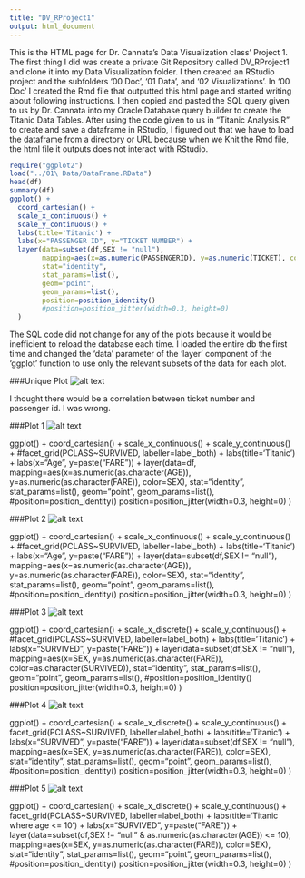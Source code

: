 ```yaml
---
title: "DV_RProject1"
output: html_document
---
```

 This is the HTML page for Dr. Cannata's Data Visualization class' Project 1.  The first thing I did was create a private Git Repository called DV_RProject1 and clone it into my Data Visualization folder.  I then created an RStudio project and the subfolders '00 Doc', '01 Data', and '02 Visualizations'.  In '00 Doc' I created the Rmd file that outputted this html page and started writing about following instructions.  I then copied and pasted the SQL query given to us by Dr. Cannata into my Oracle Database query builder to create the Titanic Data Tables. After using the code given to us in "Titanic Analysis.R" to create and save a dataframe in RStudio, I figured out that we have to load the dataframe from a directory or URL because when we Knit the Rmd file, the html file it outputs does not interact with RStudio.



```r
require("ggplot2")
load("../01\ Data/DataFrame.RData")
head(df)
summary(df)
ggplot() + 
  coord_cartesian() + 
  scale_x_continuous() +
  scale_y_continuous() +
  labs(title='Titanic') +
  labs(x="PASSENGER ID", y="TICKET NUMBER") +
  layer(data=subset(df,SEX != "null"), 
        mapping=aes(x=as.numeric(PASSENGERID), y=as.numeric(TICKET), color=SEX), 
        stat="identity", 
        stat_params=list(), 
        geom="point",
        geom_params=list(), 
        position=position_identity()
        #position=position_jitter(width=0.3, height=0)
  ) 

```
The SQL code did not change for any of the plots because it would be inefficient to reload the database each time.  I loaded the entire db the first time and changed the 'data' parameter of the 'layer' component of the 'ggplot' function to use only the relevant subsets of the data for each plot.

###Unique Plot
![alt text](../02\ Visualizations/Plot0.png)




I thought there would be a correlation between ticket number and passenger id.  I was wrong.

###Plot 1
![alt text](../02\ Visualizations/Plot1.png)

ggplot() + 
  coord_cartesian() + 
  scale_x_continuous() +
  scale_y_continuous() +
  #facet_grid(PCLASS~SURVIVED, labeller=label_both) +
  labs(title='Titanic') +
  labs(x="Age", y=paste("FARE")) +
  layer(data=df, 
        mapping=aes(x=as.numeric(as.character(AGE)), y=as.numeric(as.character(FARE)), color=SEX), 
        stat="identity", 
        stat_params=list(), 
        geom="point",
        geom_params=list(), 
        #position=position_identity()
        position=position_jitter(width=0.3, height=0)
  )


###Plot 2
![alt text](../02\ Visualizations/Plot2.png)

ggplot() + 
  coord_cartesian() + 
  scale_x_continuous() +
  scale_y_continuous() +
  #facet_grid(PCLASS~SURVIVED, labeller=label_both) +
  labs(title='Titanic') +
  labs(x="Age", y=paste("FARE")) +
  layer(data=subset(df,SEX != "null"), 
        mapping=aes(x=as.numeric(as.character(AGE)), y=as.numeric(as.character(FARE)), color=SEX), 
        stat="identity", 
        stat_params=list(), 
        geom="point",
        geom_params=list(), 
        #position=position_identity()
        position=position_jitter(width=0.3, height=0)
  )

###Plot 3
![alt text](../02\ Visualizations/Plot3.png)

ggplot() + 
  coord_cartesian() + 
  scale_x_discrete() +
  scale_y_continuous() +
  #facet_grid(PCLASS~SURVIVED, labeller=label_both) +
  labs(title='Titanic') +
  labs(x="SURVIVED", y=paste("FARE")) +
  layer(data=subset(df,SEX != "null"), 
        mapping=aes(x=SEX, y=as.numeric(as.character(FARE)), color=as.character(SURVIVED)), 
        stat="identity", 
        stat_params=list(), 
        geom="point",
        geom_params=list(), 
        #position=position_identity()
        position=position_jitter(width=0.3, height=0)
  )

###Plot 4
![alt text](../02\ Visualizations/Plot4.png)

ggplot() + 
  coord_cartesian() + 
  scale_x_discrete() +
  scale_y_continuous() +
  facet_grid(PCLASS~SURVIVED, labeller=label_both) +
  labs(title='Titanic') +
  labs(x="SURVIVED", y=paste("FARE")) +
  layer(data=subset(df,SEX != "null"), 
        mapping=aes(x=SEX, y=as.numeric(as.character(FARE)), color=SEX), 
        stat="identity", 
        stat_params=list(), 
        geom="point",
        geom_params=list(), 
        #position=position_identity()
        position=position_jitter(width=0.3, height=0)
  )
  
###Plot 5
![alt text](../02\ Visualizations/Plot5.png)

ggplot() + 
  coord_cartesian() + 
  scale_x_discrete() +
  scale_y_continuous() +
  facet_grid(PCLASS~SURVIVED, labeller=label_both) +
  labs(title='Titanic where age <= 10') +
  labs(x="SURVIVED", y=paste("FARE")) +
  layer(data=subset(df,SEX != "null" & as.numeric(as.character(AGE)) <= 10), 
        mapping=aes(x=SEX, y=as.numeric(as.character(FARE)), color=SEX), 
        stat="identity", 
        stat_params=list(), 
        geom="point",
        geom_params=list(), 
        #position=position_identity()
        position=position_jitter(width=0.3, height=0)
  )
